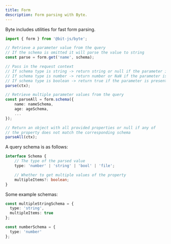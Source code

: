 ```yaml
---
title: Form
description: Form parsing with Byte.
---
```


Byte includes utilities for fast form parsing.
```ts
import { form } from '@bit-js/byte';

// Retrieve a parameter value from the query
// If the schema is omitted it will parse the value to string
const parse = form.get('name', schema);

// Pass in the request context
// If schema type is string -> return string or null if the parameter is not found
// If schema type is number -> return number or NaN if the parameter is not found or invalid
// If schema type is boolean -> return true if the parameter is presented in the query and false otherwise 
parse(ctx);

// Retrieve multiple parameter values from the query
const parseAll = form.schema({
    name: nameSchema,
    age: ageSchema,
    ...
});

// Return an object with all provided properties or null if any of 
// the property does not match the corresponding schema
parseAll(ctx);
```

A query schema is as follows:
```ts
interface Schema {
    // The type of the parsed value
    type: 'number' | 'string' | 'bool' | 'file';

    // Whether to get multiple values of the property
    multipleItems?: boolean;
}
```

Some example schemas: 
```ts
const multipleStringSchema = {
  type: 'string',
  multipleItems: true
};

const numberSchema = {
  type: 'number'
};
```
